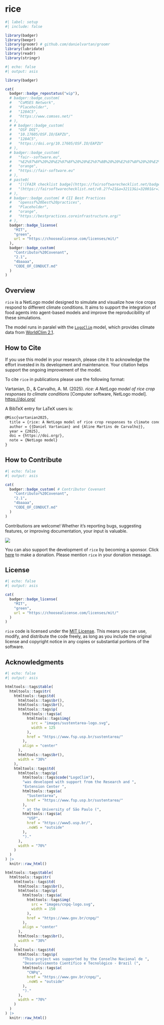 # rice

<!-- quarto render -->

```r
#| label: setup
#| include: false

library(badger)
library(beepr)
library(groomr) # github.com/danielvartan/groomr
library(lubridate)
library(readr)
library(stringr)
```

<!-- badges: start -->
```r
#| echo: false
#| output: asis

library(badger)

cat(
  badger::badge_repostatus("wip"),
  # badger::badge_custom(
  #   "CoMSES Network",
  #   "Placeholder",
  #   "1284C5",
  #   "https://www.comses.net/"
  # ),
  # # badger::badge_custom(
  #   "OSF DOI",
  #   "10.17605/OSF.IO/EAPZU",
  #   "1284C5",
  #   "https://doi.org/10.17605/OSF.IO/EAPZU"
  # ),
  # badger::badge_custom(
  #   "fair--software.eu",
  #   "%E2%97%8F%20%20%E2%97%8F%20%20%E2%97%8B%20%20%E2%97%8F%20%20%E2%97%8B-",
  #   "orange",
  #   "https://fair-software.eu"
  # ),
  # paste0(
  #   "[![FAIR checklist badge](https://fairsoftwarechecklist.net/badge.svg)]",
  #   "(https://fairsoftwarechecklist.net/v0.2?f=21&a=32113&i=32001&r=123)"
  # ),
  # badger::badge_custom( # CII Best Practices
  #   "openssf%20best%20practices",
  #   "Placeholder",
  #   "orange",
  #   "https://bestpractices.coreinfrastructure.org/"
  # ),
  badger::badge_license(
    "MIT",
    "green",
    url = "https://choosealicense.com/licenses/mit/"
  ),
  badger::badge_custom(
    "Contributor%20Covenant",
    "2.1",
    "4baaaa",
    "CODE_OF_CONDUCT.md"
  )
)
```
<!-- badges: end -->

## Overview

`rice` is a NetLogo model designed to simulate and visualize how rice crops respond to different climate conditions. It aims to support the integration of food agents into agent-based models and improve the reproducibility of these simulations.

The model runs in paralel with the [`LogoClim`](https://github.com/sustentarea/logoclim) model, which provides climate data from [WorldClim 2.1](https://worldclim.org/).

## How to Cite

If you use this model in your research, please cite it to acknowledge the effort invested in its development and maintenance. Your citation helps support the ongoing improvement of the model.

To cite `rice` in publications please use the following format:

Vartanian, D., & Carvalho, A. M. (2025). *rice: A NetLogo model of rice crop responses to climate conditions* [Computer software, NetLogo model]. [https://doi.org/](https://doi.org/)

A BibTeX entry for LaTeX users is:

```latex
@Misc{vartanian2025,
  title = {rice: A NetLogo model of rice crop responses to climate conditions},
  author = {{Daniel Vartanian} and {Aline Martins de Carvalho}},
  year = {2025},
  doi = {https://doi.org/},
  note = {NetLogo model}
}
```

## How to Contribute

```r
#| echo: false
#| output: asis

cat(
  badger::badge_custom( # Contributor Covenant
    "Contributor%20Covenant",
    "2.1",
    "4baaaa",
    "CODE_OF_CONDUCT.md"
  )
)
```

Contributions are welcome! Whether it's reporting bugs, suggesting features, or improving documentation, your input is valuable.

[![](https://img.shields.io/static/v1?label=Sponsor&message=%E2%9D%A4&logo=GitHub&color=%23fe8e86)](https://github.com/sponsors/danielvartan)

You can also support the development of `rice` by becoming a sponsor. Click [here](https://github.com/sponsors/danielvartan) to make a donation. Please mention `rice` in your donation message.

## License

```r
#| echo: false
#| output: asis

cat(
  badger::badge_license(
    "MIT",
    "green",
    url = "https://choosealicense.com/licenses/mit/"
  )
)
```

`rice` code is licensed under the [MIT License](https://opensource.org/license/mit). This means you can use, modify, and distribute the code freely, as long as you include the original license and copyright notice in any copies or substantial portions of the software.

## Acknowledgments

```r
#| echo: false
#| output: asis

htmltools::tags$table(
  htmltools::tags$tr(
    htmltools::tags$td(
      htmltools::tags$br(),
      htmltools::tags$br(),
      htmltools::tags$p(
        htmltools::tags$a(
          htmltools::tags$img(
            src = "images/sustentarea-logo.svg",
            width = 125
          ),
          href = "https://www.fsp.usp.br/sustentarea/"
        ),
        align = "center"
      ),
      htmltools::tags$br(),
      width = "30%"
    ),
    htmltools::tags$td(
      htmltools::tags$p(
        htmltools::tags$code("LogoClim"),
        "was developed with support from the Research and ",
        "Extension Center ",
        htmltools::tags$a(
          "Sustentarea",
          href = "https://www.fsp.usp.br/sustentarea/"
        ),
        " at the University of São Paulo (",
        htmltools::tags$a(
          "USP",
          href = "https://www5.usp.br/",
          .noWS = "outside"
        ),
        ")."
      ),
      width = "70%"
    )
  )
) |>
  knitr::raw_html()

htmltools::tags$table(
  htmltools::tags$tr(
    htmltools::tags$td(
      htmltools::tags$br(),
      htmltools::tags$p(
        htmltools::tags$a(
          htmltools::tags$img(
            src = "images/cnpq-logo.svg",
            width = 150
          ),
          href = "https://www.gov.br/cnpq/"
        ),
        align = "center"
      ),
      htmltools::tags$br(),
      width = "30%"
    ),
    htmltools::tags$td(
      htmltools::tags$p(
        "This project was supported by the Conselho Nacional de ",
        "Desenvolvimento Científico e Tecnológico - Brazil (",
        htmltools::tags$a(
          "CNPq",
          href = "https://www.gov.br/cnpq/",
          .noWS = "outside"
        ),
        ")."
      ),
      width = "70%"
    )
  )
) |>
  knitr::raw_html()
```
